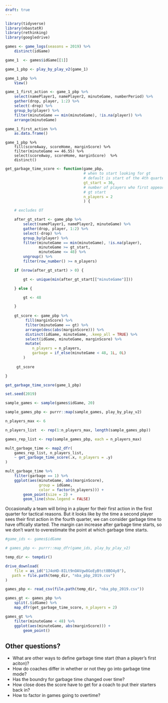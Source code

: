 ```yaml
---
draft: true
---
```


```r

library(tidyverse)
library(nbastatR)
library(rethinking)
library(googledrive)

games <- game_logs(seasons = 2019) %>%
    distinct(idGame)

game_1  <- games$idGame[[1]]

game_1_pbp <- play_by_play_v2(game_1)

game_1_pbp %>%
    View()

```
```r

game_1_first_action <- game_1_pbp %>%
    select(namePlayer1, namePlayer2, minuteGame, numberPeriod) %>%
    gather(drop, player, 1:2) %>%
    select(-drop) %>%
    group_by(player) %>%
    filter(minuteGame == min(minuteGame), !is.na(player)) %>%
    arrange(minuteGame) 

game_1_first_action %>%
    as.data.frame()
```
```ri

game_1_pbp %>% 
    fill(scoreAway, scoreHome, marginScore) %>%
    filter(minuteGame == 46.55) %>%
    select(scoreAway, scoreHome, marginScore)  %>%
    distinct()

```

```r

get_garbage_time_score <- function(game_pbp,
                                   # when to start looking for gt
                                   # default is start of the 4th quarter
                                   gt_start = 36,
                                   # number of players who first appearnce is after 
                                   # gt start
                                   n_players = 2
                                   ) {

    # excludes OT

    after_gt_start <- game_pbp %>%
        select(namePlayer1, namePlayer2, minuteGame) %>%
        gather(drop, player, 1:2) %>%
        select(-drop) %>%
        group_by(player) %>%
        filter(minuteGame == min(minuteGame), !is.na(player),
               minuteGame >= gt_start,
               minuteGame <= 48) %>%
        ungroup() %>%
        filter(row_number() >= n_players)

    if (nrow(after_gt_start) > 0) {

        gt <- unique(min(after_gt_start[["minuteGame"]]))

    } else {

        gt <- 48

    }
 
    gt_score <- game_pbp %>%
         fill(marginScore) %>%
         filter(minuteGame == gt) %>%
         arrange(desc(abs(marginScore))) %>%
         distinct(idGame, minuteGame, .keep_all = TRUE) %>%
         select(idGame, minuteGame, marginScore) %>%
         mutate(
            n_players = n_players,
            garbage = if_else(minuteGame < 48, 1L, 0L)
        )
 
     gt_score

}

get_garbage_time_score(game_1_pbp)
```

```r
set.seed(2019)

sample_games <- sample(games$idGame, 20)

sample_games_pbp <- purrr::map(sample_games, play_by_play_v2)

n_players_max <- 6

n_players_list  <- rep(1:n_players_max, length(sample_games_pbp))

games_rep_list <- rep(sample_games_pbp, each = n_players_max)

mult_garbage_time <- map2_dfr(
    games_rep_list, n_players_list, 
    ~ get_garbage_time_score(.x, n_players = .y)
)

mult_garbage_time %>%
    filter(garbage == 1) %>%
    ggplot(aes(minuteGame, abs(marginScore), 
               group = idGame,
               color = factor(n_players))) +
        geom_point(size = 2) +
        geom_line(show.legend = FALSE)

```

Occasionally a team will bring in a player for their first action in the first quarter for tactical reasons. But it looks like by the time a second player sees their first action in the fourth quarter, we can consider garbage time to have offically started. The margin can increase after garbage time starts, so we don't want to overestimate the point at which garbage time starts. 

```r

#game_ids <- games$idGame

# games_pbp <- purrr::map_dfr(game_ids, play_by_play_v2)

temp_dir <- tempdir()

drive_download(
    file = as_id("1J4oHD-8ILt9nOAVgw8GoEyBtct8BO4y8"),
   path = file.path(temp_dir, "nba_pbp_2019.csv")
)

games_pbp <- read_csv(file.path(temp_dir, "nba_pbp_2019.csv"))

games_gt <- games_pbp %>% 
    split(.$idGame) %>% 
    map_dfr(get_garbage_time_score, n_players = 2)
```

```r

games_gt %>%
    filter(minuteGame < 48) %>% 
    ggplot(aes(minuteGame, abs(marginScore))) +
        geom_point()

```

## Other questions?

- What are other ways to define garbage time start (than a player's first aciton)? 
- How do coaches differ in whether or not they go into garbage time mode? 
- Has the boundry for garbage time changed over time? 
- How close does the score have to get for a coach to put their starters back in?
- How to factor in games going to overtime? 

